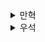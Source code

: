 <details>
  <summary>만혁</summary>
  # 계층형 설계 2

### 패턴 2: 추상화 벽

추상화 벽은 세부 구현을 감춘 함수로 이루어진 계층


추상화 벽에 있는 함수를 사용할 때는 구현을 전혀 몰라도 함수를 쓸 수 있다.





### 패턴 3: 작은 인터페이스

인터페이스를 최소화하면 하위 계층에 불필요한 기능이 쓸데없이 커지는 것을 막을 수 있다.



#### 로그를 남길 더 좋은 위치

로그를 남기는 함수는 액션 이므로 잘 고려해봐야함!
(액션은 전파 되기 때문)


### 패턴 4: 편리한 계층

앞 세 개의 패턴은 가장 이상적인 계층 구성을 만드는 방법에 대해 설명한다.

편리한 계층 패턴은 다른 패턴들과 다르게 조금 더 현실적이고 실용적인 측면을 다룬다.

작업할때 편리해야한다??? 뭔말인지;



</details><details>
  <summary>우석</summary>
  # 계층형 설계 2

## 패턴 2: 추상화 벽
- 추상화 벽은 세부 구현을 감춘 함수로 이루어진 계층을 뜻한다.
- 타 팀에서 제공하는 API를 생각해보면 이해가 쉽다. 이용부는 API Spec만 알 뿐 구체적인 구현은 모른다.
- 이런 구조에서는 아래와 같은 이점을 얻을 수 있다.
  - 쉽게 구현부을 변경할 수 있다.
  - 사용부에서 세부적인 것을 고려하지 않아도 되기 때문에 코드를 읽고, 쓰기 쉬워진다.
  - 협업 시에 각 팀의 구체적인 작업에 대해서는 서루 알 필요가 사라진다.
  - 세부적인 것을 고려하지 않을 수 있기 때문에 코드를 읽고 쓰는 작업 중에 현재 함수에서 풀고자 하는 문제에 더 집중할 수 있다.
- 각 계층에서 신경써야하는 것과 신경쓰지 않아도 되는 것을 구분하는 것이 추상화 벽의 핵심

## 패턴 3: 작은 인터페이스
- 작은 인터페이스는 기능이 추가될 때 어떤 계층에 부합하는지 고민하고, 각 계층에서 최소한의 기능만을 제공하여 크기를 최소한으로 조절하는 것을 지향하는 것이다.
- 계층에서 제공하는 기능이 많아질 경우 아래와 같은 문제가 발생할 수 있다.
  - 각 계층에 기능이 많을수록 구현이 변경되었을 때 고쳐야 할 것이 많아진다.
  - 기능이 많을 수록 상위 계층과 조율이 필요한 부분이 많이 발생한다.
  - 또한 알아야 할 기능도 많아진다.
- 즉, 기능을 최소한으로 두고 새로운 기능이 필요할 경우 상위 계층에서 현재 제공되는 기능의 조합으로 만드는 것을 고려해보면 된다.
- 만약 현재 제공하는 기능을 조합하여 상위 계층에 만들 수 있는 기능이라면, 기능의 구체성을 고려할 때 상위 계층이 적합할 것이다.
- 또한 이 방향성이 직접 구현 패턴에도 더 부합한다.

## 패턴 4: 편리한 계층
- 편리한 계층 패턴은 언제 1, 2, 3 패턴들을 적용하고 멈춰야 하는지에 대한 해답을 제시해준다.
- 기준은 자신과 팀원들이 작업하기 편리한 코드라고 느끼는지 여부이다.
- 언제나 설계와 새로운 기능의 필요성 어느 지점 사이에 머물게 되는데, 어느 방향에 힘을 줄 지를 결정할 기준을 제시해준다.


## 함수 호출 그래프로 알아보는 유지 보수성 / 테스트성 / 재사용성
- 계층형 설계를 설명하며 책에서는 함수 호출 그래프를 자주 제시한다.
- 호출 그래프를 보면 모든 함수를 계층에 기반하여 구조적으로 조망할 수 있다.
- 이때 계층에 따라 상/하위 함수들이 존재하게 된는데, 위치에 따라 유지보수성/테스트성/재사용성을 간단히 구별할 수 있다.
  - 유지보수성: 상위 계층의 함수가 가장 고치기 쉽고 하위 계층은 그 반대이다.
  - 테스트성: 하위 계층의 함수일수록 테스트의 가치가 높고 상위 계층은 그 반대이다.
  - 재사용성: 하위 계층의 함수일수록 재사용성이 높고 상위 계층은 그 반대이다.
- 여기서 유지보수성은 왜 외부에 노출되는 메서드가 상위 계층에 존재하는지를 이해할 수 있게 해준다. (변경 요구가 많을 것이기 때문이다.)
</details>